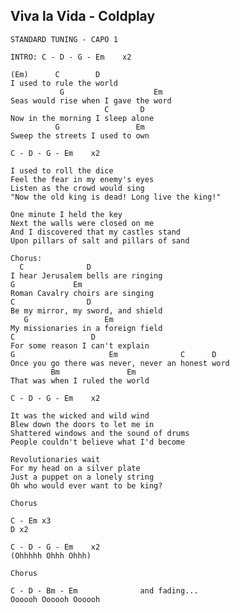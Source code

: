## Viva la Vida - Coldplay
```{}
STANDARD TUNING - CAPO 1

INTRO: C - D - G - Em    x2

(Em)      C        D
I used to rule the world
           G                    Em
Seas would rise when I gave the word
                     C       D
Now in the morning I sleep alone	
          G                 Em
Sweep the streets I used to own

C - D - G - Em    x2

I used to roll the dice 
Feel the fear in my enemy's eyes 
Listen as the crowd would sing 
"Now the old king is dead! Long live the king!" 

One minute I held the key 
Next the walls were closed on me 
And I discovered that my castles stand 
Upon pillars of salt and pillars of sand 

Chorus:
  C              D
I hear Jerusalem bells are ringing
G             Em
Roman Cavalry choirs are singing
C                D
Be my mirror, my sword, and shield
   G                 Em
My missionaries in a foreign field
C                 D
For some reason I can't explain
G                     Em              C      D
Once you go there was never, never an honest word
         Bm               Em
That was when I ruled the world

C - D - G - Em    x2

It was the wicked and wild wind 
Blew down the doors to let me in 
Shattered windows and the sound of drums 
People couldn't believe what I'd become 

Revolutionaries wait 
For my head on a silver plate 
Just a puppet on a lonely string 
Oh who would ever want to be king? 

Chorus

C - Em x3
D x2

C - D - G - Em    x2
(Ohhhhh Ohhh Ohhh)

Chorus

C - D - Bm - Em              and fading...
Oooooh Oooooh Oooooh

```

